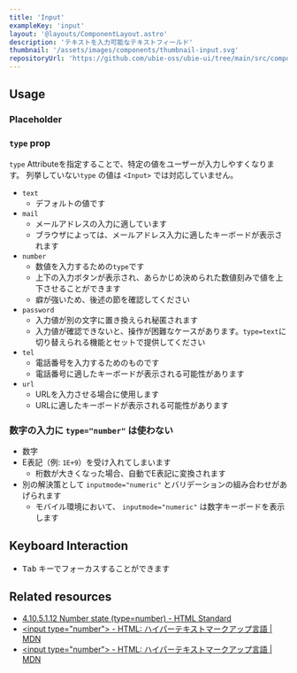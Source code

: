 ```yaml
---
title: 'Input'
exampleKey: 'input'
layout: '@layouts/ComponentLayout.astro'
description: 'テキストを入力可能なテキストフィールド'
thumbnail: '/assets/images/components/thumbnail-input.svg'
repositoryUrl: 'https://github.com/ubie-oss/ubie-ui/tree/main/src/components/Input'
---
```



## Usage

<Label />

### Placeholder

<Placeholder />

### `type` prop

`type` Attributeを指定することで、特定の値をユーザーが入力しやすくなります。
列挙していない`type` の値は `<Input>` では対応していません。

- `text`
  - デフォルトの値です
- `mail`
  - メールアドレスの入力に適しています
  - ブラウザによっては、メールアドレス入力に適したキーボードが表示されます
- `number`
  - 数値を入力するための`type`です
  - 上下の入力ボタンが表示され、あらかじめ決められた数値刻みで値を上下させることができます
  - 癖が強いため、後述の節を確認してください
- `password`
  - 入力値が別の文字に置き換えられ秘匿されます
  - 入力値が確認できないと、操作が困難なケースがあります。`type=text`に切り替えられる機能とセットで提供してください
- `tel`
  - 電話番号を入力するためのものです
  - 電話番号に適したキーボードが表示される可能性があります
- `url`
  - URLを入力させる場合に使用します
  - URLに適したキーボードが表示される可能性があります

### 数字の入力に `type="number"` は使わない

- 数字
- E表記（例: `1E+9`）を受け入れてしまいます
  - 桁数が大きくなった場合、自動でE表記に変換されます
- 別の解決策として `inputmode="numeric"` とバリデーションの組み合わせがあげられます
  - モバイル環境において、 `inputmode="numeric"` は数字キーボードを表示します

## Keyboard Interaction

- <kbd>Tab</kbd> キーでフォーカスすることができます

## Related resources

- [4.10.5.1.12 Number state (type=number) - HTML Standard](https://html.spec.whatwg.org/multipage/input.html#when-number-is-not-appropriate)
- [&lt;input type=&quot;number&quot;&gt; - HTML: ハイパーテキストマークアップ言語 | MDN](https://developer.mozilla.org/ja/docs/Web/HTML/Element/input)
- [&lt;input type=&quot;number&quot;&gt; - HTML: ハイパーテキストマークアップ言語 | MDN](https://developer.mozilla.org/ja/docs/Web/HTML/Element/input/number#number_%E5%85%A5%E5%8A%9B%E6%AC%84%E3%81%AE%E4%BD%BF%E7%94%A8)
